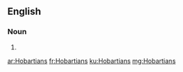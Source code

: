 ==English==

===Noun===
{{head|en|noun plural form}}

# {{plural of|Hobartian|lang=en}}

[[ar:Hobartians]]
[[fr:Hobartians]]
[[ku:Hobartians]]
[[mg:Hobartians]]